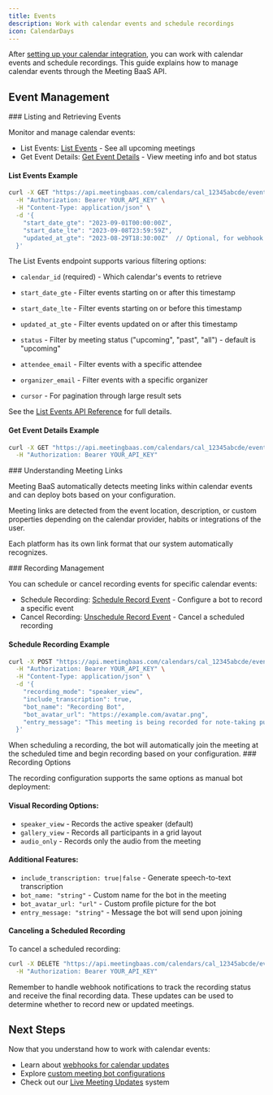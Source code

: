 ```yaml
---
title: Events
description: Work with calendar events and schedule recordings
icon: CalendarDays
---
```



After [setting up your calendar integration](/docs/api/getting-started/calendars/setup), you can work with calendar events and schedule recordings. This guide explains how to manage calendar events through the Meeting BaaS API.

## Event Management

<Steps>

<Step>
### Listing and Retrieving Events

Monitor and manage calendar events:

- List Events: <a href="/docs/api/reference/calendars/list_events" target="_blank">List Events</a> - See all upcoming meetings
- Get Event Details: <a href="/docs/api/reference/calendars/get_event" target="_blank">Get Event Details</a> - View meeting info and bot status

#### List Events Example

```bash
curl -X GET "https://api.meetingbaas.com/calendars/cal_12345abcde/events" \
  -H "Authorization: Bearer YOUR_API_KEY" \
  -H "Content-Type: application/json" \
  -d '{
    "start_date_gte": "2023-09-01T00:00:00Z",
    "start_date_lte": "2023-09-08T23:59:59Z",
    "updated_at_gte": "2023-08-29T18:30:00Z"  // Optional, for webhook integration
  }'
```

<Callout type="info">
  The List Events endpoint supports various filtering options:

  - `calendar_id` (required) - Which calendar's events to retrieve
  
  - `start_date_gte` - Filter events starting on or after this timestamp
  
  - `start_date_lte` - Filter events starting on or before this timestamp
  
  - `updated_at_gte` - Filter events updated on or after this timestamp
  
  - `status` - Filter by meeting status ("upcoming", "past", "all") - default is "upcoming"
  
  - `attendee_email` - Filter events with a specific attendee
  
  - `organizer_email` - Filter events with a specific organizer
  
  - `cursor` - For pagination through large result sets
  
  See the <a href="/docs/api-reference/calendars/list_events" target="_blank">List Events API Reference</a> for full details.
</Callout>

#### Get Event Details Example

```bash
curl -X GET "https://api.meetingbaas.com/calendars/cal_12345abcde/events/evt_67890fghij" \
  -H "Authorization: Bearer YOUR_API_KEY"
```

</Step>

<Step>
### Understanding Meeting Links

Meeting BaaS automatically detects meeting links within calendar events and can deploy bots based on your configuration.

<Callout type="info">
  Meeting links are detected from the event location, description, or custom
  properties depending on the calendar provider, habits or integrations of the user.
</Callout>

Each platform has its own link format that our system automatically recognizes.

</Step>

<Step>
### Recording Management

You can schedule or cancel recording events for specific calendar events:

- Schedule Recording: <a href="/docs/api/reference/calendars/schedule_record_event" target="_blank">Schedule Record Event</a> - Configure a bot to record a specific event
- Cancel Recording: <a href="/docs/api/reference/calendars/unschedule_record_event" target="_blank">Unschedule Record Event</a> - Cancel a scheduled recording

#### Schedule Recording Example

```bash
curl -X POST "https://api.meetingbaas.com/calendars/cal_12345abcde/events/evt_67890fghij/record" \
  -H "Authorization: Bearer YOUR_API_KEY" \
  -H "Content-Type: application/json" \
  -d '{
    "recording_mode": "speaker_view",
    "include_transcription": true,
    "bot_name": "Recording Bot",
    "bot_avatar_url": "https://example.com/avatar.png",
    "entry_message": "This meeting is being recorded for note-taking purposes."
  }'
```

<Callout type="warn">
  When scheduling a recording, the bot will automatically join the meeting at
  the scheduled time and begin recording based on your configuration.
</Callout>

</Step>

<Step>
### Recording Options

The recording configuration supports the same options as manual bot deployment:

#### Visual Recording Options:

- `speaker_view` - Records the active speaker (default)
- `gallery_view` - Records all participants in a grid layout
- `audio_only` - Records only the audio from the meeting

#### Additional Features:

- `include_transcription: true|false` - Generate speech-to-text transcription
- `bot_name: "string"` - Custom name for the bot in the meeting
- `bot_avatar_url: "url"` - Custom profile picture for the bot
- `entry_message: "string"` - Message the bot will send upon joining

#### Canceling a Scheduled Recording

To cancel a scheduled recording:

```bash
curl -X DELETE "https://api.meetingbaas.com/calendars/cal_12345abcde/events/evt_67890fghij/record" \
  -H "Authorization: Bearer YOUR_API_KEY"
```

<Callout type="info">
  Remember to handle webhook notifications to track the recording status and
  receive the final recording data. These updates can be used to determine
  whether to record new or updated meetings.
</Callout>

</Step>

</Steps>

## Next Steps

Now that you understand how to work with calendar events:

- Learn about [webhooks for calendar updates](/docs/api/getting-started/calendars/webhooks)
- Explore [custom meeting bot configurations](/docs/api/getting-started/sending-a-bot)
- Check out our [Live Meeting Updates](/docs/api/getting-started/getting-the-data) system
